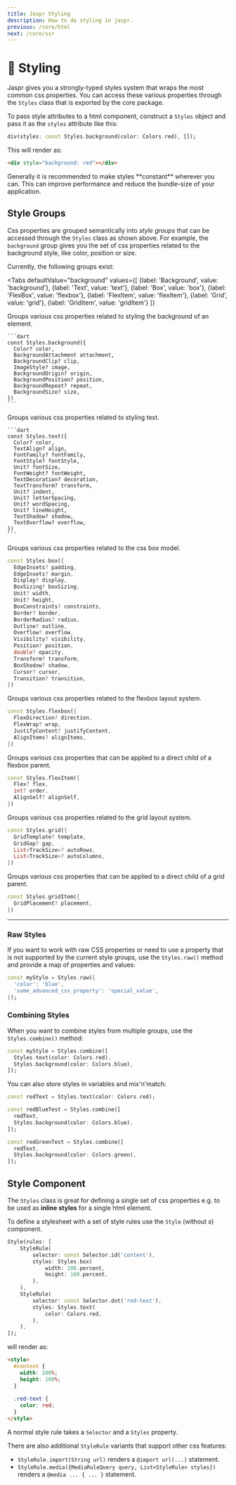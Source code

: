 ```yaml
---
title: Jaspr Styling
description: How to do styling in jaspr.
previous: /core/html
next: /core/ssr
---
```


# 🎨 Styling

Jaspr gives you a strongly-typed styles system that wraps the most common css properties. You can
access these various properties through the `Styles` class that is exported by the core package.

To pass style attributes to a html component, construct a `Styles` object and pass it as the `styles`
attribute like this:

```dart
div(styles: const Styles.background(color: Colors.red), []);
```

This will render as:

```html
<div style="background: red"></div>
```

<Info>
Generally it is recommended to make styles **constant** wherever you can. This can improve performance 
and reduce the bundle-size of your application.
</Info>

## Style Groups

Css properties are grouped semantically into *style groups* that can be accessed through the `Styles` class as shown above.
For example, the `background` group gives you the set of css properties related to the background style, like color, position or size.

Currently, the following groups exist:

<Tabs defaultValue="background" values={[
        {label: 'Background', value: 'background'},
        {label: 'Text', value: 'text'},
        {label: 'Box', value: 'box'},
        {label: 'FlexBox', value: 'flexbox'},
        {label: 'FlexItem', value: 'flexItem'},
        {label: 'Grid', value: 'grid'},
        {label: 'GridItem', value: 'gridItem'}
    ]}
>
 <TabItem value="background">
    Groups various css properties related to styling the background of an element.

    ```dart
    const Styles.background({
      Color? color,
      BackgroundAttachment attachment,
      BackgroundClip? clip,
      ImageStyle? image,
      BackgroundOrigin? origin,
      BackgroundPosition? position,
      BackgroundRepeat? repeat,
      BackgroundSize? size,
    })
    ```
</TabItem>
<TabItem value="text">
    Groups various css properties related to styling text.
    
    ```dart
    const Styles.text({
      Color? color,
      TextAlign? align,
      FontFamily? fontFamily,
      FontStyle? fontStyle,
      Unit? fontSize,
      FontWeight? fontWeight,
      TextDecoration? decoration,
      TextTransform? transform,
      Unit? indent,
      Unit? letterSpacing,
      Unit? wordSpacing,
      Unit? lineHeight,
      TextShadow? shadow,
      TextOverflow? overflow,
    })
    ```
</TabItem>
<TabItem value="box">
    
Groups various css properties related to the css box model.

```dart
const Styles.box({
  EdgeInsets? padding,
  EdgeInsets? margin,
  Display? display,
  BoxSizing? boxSizing,
  Unit? width,
  Unit? height,
  BoxConstraints? constraints,
  Border? border,
  BorderRadius? radius,
  Outline? outline,
  Overflow? overflow,
  Visibility? visibility, 
  Position? position,
  double? opacity,
  Transform? transform,
  BoxShadow? shadow,
  Cursor? cursor,
  Transition? transition,
})
```

</TabItem>
<TabItem value="flexbox">

Groups various css properties related to the flexbox layout system.

```dart
const Styles.flexbox({
  FlexDirection? direction,
  FlexWrap? wrap,
  JustifyContent? justifyContent,
  AlignItems? alignItems,
})
```

</TabItem>
<TabItem value="flexItem">

Groups various css properties that can be applied to a direct child of a flexbox parent.

```dart
const Styles.flexItem({
  Flex? flex,
  int? order,
  AlignSelf? alignSelf,
})
```

</TabItem>
<TabItem value="grid">

Groups various css properties related to the grid layout system.

```dart
const Styles.grid({
  GridTemplate? template,
  GridGap? gap,
  List<TrackSize>? autoRows,
  List<TrackSize>? autoColumns,
})
```

</TabItem>
<TabItem value="gridItem">

Groups various css properties that can be applied to a direct child of a grid parent.

```dart
const Styles.gridItem({
  GridPlacement? placement,
})
```

</TabItem>
</Tabs>

---

### Raw Styles

If you want to work with raw CSS properties or need to use a property that is not supported by the 
current style groups, use the `Styles.raw()` method and provide a map of
properties and values:

```dart
const myStyle = Styles.raw({
  'color': 'blue',
  'some_advanced_css_property': 'special_value',
});
```

### Combining Styles

When you want to combine styles from multiple groups, use the `Styles.combine()` method:

```dart
const myStyle = Styles.combine([
  Styles.text(color: Colors.red),
  Styles.background(color: Colors.blue),
]);
```

You can also store styles in variables and mix'n'match:

```dart
const redText = Styles.text(color: Colors.red);

const redBlueTest = Styles.combine([
  redText,
  Styles.background(color: Colors.blue),
]);

const redGreenTest = Styles.combine([
  redText,
  Styles.background(color: Colors.green),
]);
```

## Style Component

The `Styles` class is great for defining a single set of css properties e.g. to be used as 
**inline styles** for a single html element.

To define a stylesheet with a set of style rules use the `Style` (without *s*) component.

```dart
Style(rules: [
    StyleRule(
        selector: const Selector.id('content'),
        styles: Styles.box(
            width: 100.percent,
            height: 100.percent,
        ),
    ),
    StyleRule(
        selector: const Selector.dot('red-text'),
        styles: Styles.text(
            color: Colors.red,
        ),
    ),
]);
```

will render as:

```html
<style>
  #content {
    width: 100%;
    height: 100%;
  }
    
  .red-text {
    color: red;
  }
</style>
```

A normal style rule takes a `Selector` and a `Styles` property.

There are also additional `StyleRule` variants that support other css features:

- `StyleRule.import(String url)` renders a `@import url(...)` statement.
- `StyleRule.media({MediaRuleQuery query, List<StyleRule> styles})` renders a `@media ... { ... }` statement.

